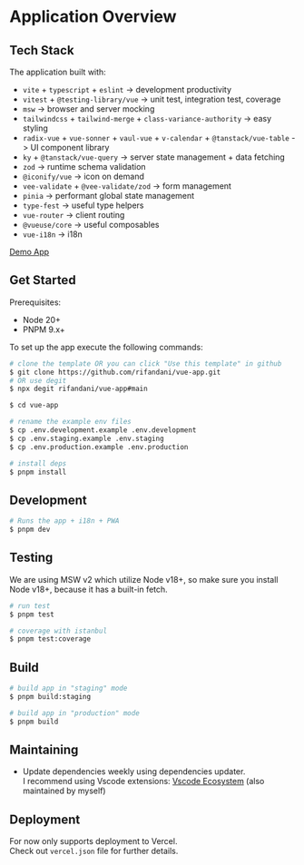 
<Meta title="Docs/Application Overview" />

# Application Overview

## Tech Stack

The application built with:

- `vite` + `typescript` + `eslint` -> development productivity
- `vitest` + `@testing-library/vue` -> unit test, integration test, coverage
- `msw` -> browser and server mocking
- `tailwindcss` + `tailwind-merge` + `class-variance-authority` -> easy styling
- `radix-vue` + `vue-sonner` + `vaul-vue` + `v-calendar` + `@tanstack/vue-table` -> UI component library
- `ky` + `@tanstack/vue-query` -> server state management + data fetching
- `zod` -> runtime schema validation
- `@iconify/vue` -> icon on demand
- `vee-validate` + `@vee-validate/zod` -> form management
- `pinia` -> performant global state management
- `type-fest` -> useful type helpers
- `vue-router` -> client routing
- `@vueuse/core` -> useful composables
- `vue-i18n` -> i18n

[Demo App](https://vue-app-rifandani.vercel.app)

## Get Started

Prerequisites:

- Node 20+
- PNPM 9.x+

To set up the app execute the following commands:

```bash
# clone the template OR you can click "Use this template" in github
$ git clone https://github.com/rifandani/vue-app.git
# OR use degit
$ npx degit rifandani/vue-app#main

$ cd vue-app

# rename the example env files
$ cp .env.development.example .env.development
$ cp .env.staging.example .env.staging
$ cp .env.production.example .env.production

# install deps
$ pnpm install
```

## Development

```bash
# Runs the app + i18n + PWA
$ pnpm dev
```

## Testing

We are using MSW v2 which utilize Node v18+, so make sure you install Node v18+, because it has a built-in fetch.

```bash
# run test
$ pnpm test

# coverage with istanbul
$ pnpm test:coverage
```

## Build

```bash
# build app in "staging" mode
$ pnpm build:staging

# build app in "production" mode
$ pnpm build
```

## Maintaining

- Update dependencies weekly using dependencies updater.<br /> I recommend using Vscode extensions: [Vscode Ecosystem](https://marketplace.visualstudio.com/items?itemName=rifandani.vscode-ecosystem) (also maintained by myself)

## Deployment

For now only supports deployment to Vercel.<br />
Check out `vercel.json` file for further details.
